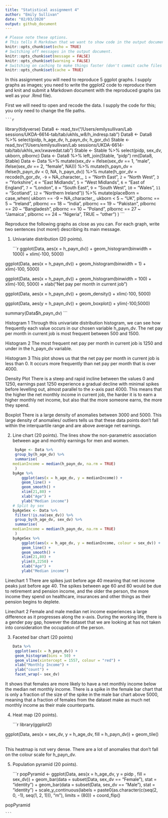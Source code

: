 ```yaml
---
title: "Statistical assignment 4"
author: "Emily Sullivan"
date: "02/03/2020"
output: github_document
---
```


```r
# Please note these options.
# This tells R Markdown that we want to show code in the output document.
knitr::opts_chunk$set(echo = TRUE)
# Switching off messages in the output document. 
knitr::opts_chunk$set(message = FALSE)
knitr::opts_chunk$set(warning = FALSE)
# Switching on caching to make things faster (don't commit cache files on Github).
knitr::opts_chunk$set(cache = TRUE)
```

In this assignment you will need to reproduce 5 ggplot graphs. I supply graphs as images; you need to write the ggplot2 code to reproduce them and knit and submit a Markdown document with the reproduced graphs (as well as your .Rmd file).

First we will need to open and recode the data. I supply the code for this; you only need to change the file paths.

    ```r
library(tidyverse)
Data8 <- read_tsv("/Users/emilysullivan/Lab sessions/UKDA-6614-tab/tab/ukhls_w8/h_indresp.tab")
Data8 <- Data8 %>%
        select(pidp, h_age_dv, h_payn_dv, h_gor_dv)
Stable <- read_tsv("/Users/emilysullivan/Lab sessions/UKDA-6614-tab/tab/ukhls_wx/xwavedat.tab")
Stable <- Stable %>%
        select(pidp, sex_dv, ukborn, plbornc)
Data <- Data8 %>% left_join(Stable, "pidp")
rm(Data8, Stable)
Data <- Data %>%
        mutate(sex_dv = ifelse(sex_dv == 1, "male",
                           ifelse(sex_dv == 2, "female", NA))) %>%
        mutate(h_payn_dv = ifelse(h_payn_dv < 0, NA, h_payn_dv)) %>%
        mutate(h_gor_dv = recode(h_gor_dv,
                         `-9` = NA_character_,
                         `1` = "North East",
                         `2` = "North West",
                         `3` = "Yorkshire",
                         `4` = "East Midlands",
                         `5` = "West Midlands",
                         `6` = "East of England",
                         `7` = "London",
                         `8` = "South East",
                         `9` = "South West",
                         `10` = "Wales",
                         `11` = "Scotland",
                         `12` = "Northern Ireland")) %>%
        mutate(placeBorn = case_when(
                ukborn  == -9 ~ NA_character_,
                ukborn < 5 ~ "UK",
                plbornc == 5 ~ "Ireland",
                plbornc == 18 ~ "India",
                plbornc == 19 ~ "Pakistan",
                plbornc == 20 ~ "Bangladesh",
                plbornc == 10 ~ "Poland",
                plbornc == 27 ~ "Jamaica",
                plbornc == 24 ~ "Nigeria",
                TRUE ~ "other")
        )
    ```

Reproduce the following graphs as close as you can. For each graph, write two sentences (not more!) describing its main message.  

1. Univariate distribution (20 points).

    ```r
ggplot(Data,
       aes(x = h_payn_dv)) +
  geom_histogram(binwidth = 1000) +
  xlim(-100, 5000)

ggplot(Data,
       aes(x = h_payn_dv)) +
  geom_histogram(binwidth = 1) +
  xlim(-100, 5000)

ggplot(Data,
       aes(x = h_payn_dv)) +
  geom_histogram(binwidth = 100) +
  xlim(-100, 5000) +
  xlab("Net pay per month in current job")
              
ggplot(Data,
       aes(x = h_payn_dv)) +
  geom_density() +
  xlim(-100, 5000)

ggplot(Data,
       aes(y = h_payn_dv)) +
  geom_boxplot() +
  ylim(-100,5000)

summary(Data$h_payn_dv)
    ```

Histogram 1
Through this univariate distribution histogram, we can see how frequently each value occurs in our chosen variable h_payn_dv. The net pay per month in current job is most frequent between 500 and 1500. 

Histogram 2
The most frequent net pay per month in current job is 1250 and under in the h_payn_dv variable. 

Histogram 3
This plot shows us that the net pay per month in current job is less than 0. It occurs more frequently than net pay per month that is over 4000. 

Density Plot
There is a steep and rapid incline between the values 0 and 1250, earnings past 1250 experience a gradual decline with minimal spikes before levelling out, almost parallel to the x-axis past 4000. This means that the higher the net monthly income in current job, the harder it is to earn a higher monthly net income, but also that the more someone earns, the more they spend. 

Boxplot
There is a large density of anomalies between 3000 and 5000. This large density of anomalies/ outliers tells us that these data points don't fall within the interquartile range and are above average net earnings. 

2. Line chart (20 points). The lines show the non-parametric association between age and monthly earnings for men and women.

    ```r
  byAge <- Data %>%
  group_by(h_age_dv) %>%
  summarise(
    medianIncome = median(h_payn_dv, na.rm = TRUE)
  )
byAge %>%
        ggplot(aes(x = h_age_dv, y = medianIncome)) +
        geom_line() +
        geom_smooth() +
        xlim(21,80) +
        xlab("Age") +
        ylab("Median income")
# Split by sex
byAgeSex <- Data %>%
  filter(!is.na(sex_dv)) %>%
  group_by(h_age_dv, sex_dv) %>%
  summarise(
    medianIncome = median(h_payn_dv, na.rm = TRUE)
  )
byAgeSex %>%
        ggplot(aes(x = h_age_dv, y = medianIncome, colour = sex_dv)) +
        geom_line() +
        geom_smooth() +
        xlim(21,80) +
        ylim(0,2250) +
        xlab("Age") +
        ylab("Median income")
    ```

Linechart 1 
There are spikes just before age 40 meaning that net income peaks just before age 40. The spikes between age 60 and 80 would be due to retirement and pension income, and the older the person, the more income they spend on healthcare, insurances and other things as their pension begins to deplete. 

Linechart 2 
Female and male median net income experiences a large difference as it progresses along the x-axis. During the working life, there is a gender pay gap, however the dataset that we are looking at has not taken into consideration the occupation of the person. 

3. Faceted bar chart (20 points)

    ```r
Data %>%
  ggplot(aes(x = h_payn_dv)) +
  geom_histogram(bins = 50) +
  geom_vline(xintercept = 1557, colour = "red") +
  xlab("Monthly Income") +
  ylab("count") +
  facet_wrap(~ sex_dv)
    ```

It shows that females are more likely to have a net monthly income below the median net monthly income. There is a spike in the female bar chart that is only a fraction of the size of the spike in the male bar chart above 5000, meaning that a fraction of females from the dataset make as much net monthly income as their male counterparts. 

4. Heat map (20 points).

    ```r
library(ggplot2)
    
ggplot(Data, aes(x = sex_dv, y = h_age_dv, fill = h_payn_dv)) + 
  geom_tile()
    ```

This heatmap is not very dense. There are a lot of anomalies that don't fall on the colour scale for h_payn_dv. 

5. Population pyramid (20 points).

    ```r
popPyramid <- ggplot(Data, aes(x = h_age_dv, y = pidp , fill = sex_dv)) + 
  geom_bar(data = subset(Data, sex_dv == "Female"), stat = "identity") + 
  geom_bar(data = subset(Data, sex_dv == "Male"), stat = "identity") + 
  scale_y_continuous(labels = paste0(as.character(c(seq(2, 0, -1), seq(1, 2, 1))), "m"), limits = (80)) + 
  coord_flip()

popPyramid

    ```